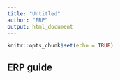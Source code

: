 ```yaml
---
title: "Untitled"
author: "ERP"
output: html_document
---
```


```r
knitr::opts_chunk$set(echo = TRUE)
```

## ERP guide

